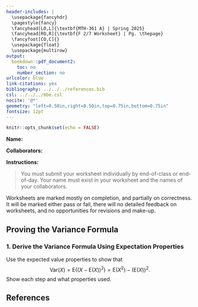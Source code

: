 ---
header-includes: |
  \usepackage{fancyhdr}
  \pagestyle{fancy}
  \fancyhead[LO,L]{\textbf{MTH-361 A} | Spring 2025}
  \fancyhead[RO,R]{\textbf{F 2/7 Worksheet} | Pg. \thepage}
  \fancyfoot[CO,C]{}
  \usepackage{float}
  \usepackage{multirow}
output:
  bookdown::pdf_document2:
    toc: no
    number_section: no
urlcolor: blue
link-citations: yes
bibliography: ../../../references.bib
csl: ../../../mbe.csl
nocite: '@*'
geometry: "left=0.50in,right=0.50in,top=0.75in,bottom=0.75in"
fontsize: 12pt
---

```{r setup, include=FALSE}
knitr::opts_chunk$set(echo = FALSE)
```

**Name:** \textcolor{blue}{Solutions}

**Collaborators:**

\noindent\rule{\textwidth}{1pt}
**Instructions:** 

> You must submit your worksheet individually by end-of-class or end-of-day. Your name must exist in your worksheet and the names of your collaborators.

Worksheets are marked mostly on completion, and partially on correctness. It will be marked either pass or fail, there will no detailed feedback on worksheets, and no opportunities for revisions and make-up.
\noindent\rule{\textwidth}{1pt}

## Proving the Variance Formula

### 1. Derive the Variance Formula Using Expectation Properties

Use the expected value properties to show that $$\displaystyle \text{Var}(X) = \text{E}\left((X - \text{E}(X))^2\right) = \text{E}\left(X^2 \right) - \left( \text{E}(X) \right)^2.$$ Show each step and what properties used.

\textcolor{blue}{
\[
\begin{aligned}
\text{Var}(X) & = \text{E}\left((X - \text{E}(X))^2\right) \\
              & = \text{E}\left( X^2 - 2X\text{E}(X) + \left(\text{E}(X)\right)^2 \right) \longrightarrow \text{expand the quadratic} \\
              & = \text{E}\left( X^2 \right) - \text{E}(2X\text{E}(X)) + \text{E}\left(\left(\text{E}(X)\right)^2\right) \longrightarrow \text{apply the linearity property} \\
              & = \text{E}\left( X^2 \right) - 2\text{E}(X)\text{E}(X) + \left(\text{E}(X)\right)^2 \longrightarrow \text{apply the constant property} \\
              & = \text{E}\left( X^2 \right) - 2\left(\text{E}(X)\right)^2 + \left(\text{E}(X)\right)^2 \longrightarrow \text{simplify terms} \\
\text{Var}(X) & = \text{E}\left( X^2 \right) - \left(\text{E}(X)\right)^2
\end{aligned}
\]
The expected value is a constant and variance is the squared average distance from the expectation.
}
\vfill

## **References**

::: {#refs}
:::
